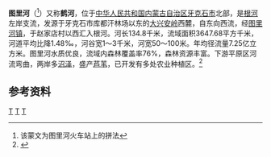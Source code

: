 {{distinguish|图里河镇|图里河站}}
'''图里河'''（{{Mong|m=ᠲᠣᠣᠯᠢ ᠭᠣᠤᠯ}}<ref>该蒙文为图里河火车站上的拼法</ref>）又称'''鹤河'''，位于[[中华人民共和国|中华人民共和国]][[内蒙古自治区|内蒙古自治区]][[牙克石市|牙克石市]]北部，是[[根河|根河]]左岸支流，发源于牙克石市库都汗林场以东的[[大兴安岭|大兴安岭]]西麓，自东向西流，经[[图里河镇|图里河镇]]，于赵家店村以西汇入根河。河长134.8千米，流域面积3647.68平方千米，河道平均比降1.48‰，河谷宽1～3千米，河宽50～100米。年均径流量7.25亿立方米。图里河水质优良，流域内森林覆盖率76%，森林资源丰富。下游平原区河流弯曲，两岸多[[沼泽|沼泽]]，盛产[[芦苇|芦苇]]，已开发有多处农业种植区。<ref name="中国河湖大典">{{cite book zh |author=《[[中国河湖大典|中国河湖大典]]》编纂委员会 |title=《中国河湖大典·黑龙江、辽河卷》 |format=M |edition=1 |location=北京 |publisher=中国水利水电出版社 |date=2014年4月 |pages=22页 |id= ISBN 978-7-5170-1950-3}}</ref>

== 参考资料 ==
{{reflist}}

[[Category:内蒙古河流|T]]
[[Category:黑龍江水系|T]]
[[Category:牙克石市|T]]